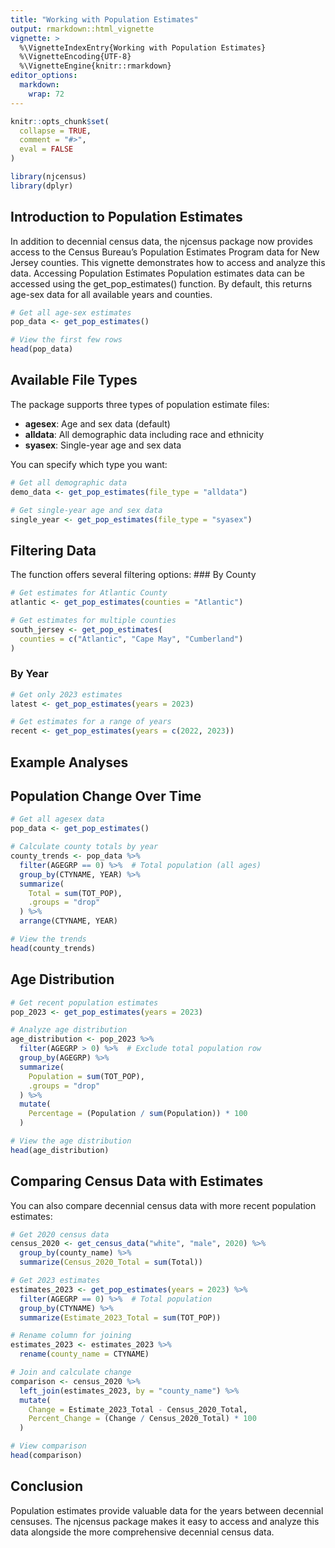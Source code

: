 ```yaml
---
title: "Working with Population Estimates"
output: rmarkdown::html_vignette
vignette: >
  %\VignetteIndexEntry{Working with Population Estimates}
  %\VignetteEncoding{UTF-8}
  %\VignetteEngine{knitr::rmarkdown}
editor_options: 
  markdown: 
    wrap: 72
---
```


```r
knitr::opts_chunk$set(
  collapse = TRUE,
  comment = "#>", 
  eval = FALSE
)
```

```r
library(njcensus)
library(dplyr)
```

## Introduction to Population Estimates

In addition to decennial census data, the njcensus package now provides access to the Census Bureau's Population Estimates Program data for New Jersey counties. This vignette demonstrates how to access and analyze this data. Accessing Population Estimates Population estimates data can be accessed using the get_pop_estimates() function. By default, this returns age-sex data for all available years and counties.

```r
# Get all age-sex estimates
pop_data <- get_pop_estimates()

# View the first few rows
head(pop_data)
```

## Available File Types

The package supports three types of population estimate files:

-   **agesex**: Age and sex data (default)
-   **alldata**: All demographic data including race and ethnicity
-   **syasex**: Single-year age and sex data

You can specify which type you want:

```r
# Get all demographic data
demo_data <- get_pop_estimates(file_type = "alldata")

# Get single-year age and sex data
single_year <- get_pop_estimates(file_type = "syasex")
```

## Filtering Data

The function offers several filtering options: 
### By County

```r
# Get estimates for Atlantic County
atlantic <- get_pop_estimates(counties = "Atlantic")

# Get estimates for multiple counties
south_jersey <- get_pop_estimates(
  counties = c("Atlantic", "Cape May", "Cumberland")
)
```

### By Year

```r
# Get only 2023 estimates
latest <- get_pop_estimates(years = 2023)

# Get estimates for a range of years
recent <- get_pop_estimates(years = c(2022, 2023))
```

## Example Analyses 

## Population Change Over Time

```r
# Get all agesex data
pop_data <- get_pop_estimates()

# Calculate county totals by year
county_trends <- pop_data %>%
  filter(AGEGRP == 0) %>%  # Total population (all ages)
  group_by(CTYNAME, YEAR) %>%
  summarize(
    Total = sum(TOT_POP),
    .groups = "drop"
  ) %>%
  arrange(CTYNAME, YEAR)

# View the trends
head(county_trends)
```

## Age Distribution

```r
# Get recent population estimates
pop_2023 <- get_pop_estimates(years = 2023)

# Analyze age distribution
age_distribution <- pop_2023 %>%
  filter(AGEGRP > 0) %>%  # Exclude total population row
  group_by(AGEGRP) %>%
  summarize(
    Population = sum(TOT_POP),
    .groups = "drop"
  ) %>%
  mutate(
    Percentage = (Population / sum(Population)) * 100
  )

# View the age distribution
head(age_distribution)
```

## Comparing Census Data with Estimates 

You can also compare decennial census data with more recent population estimates:

```r
# Get 2020 census data
census_2020 <- get_census_data("white", "male", 2020) %>%
  group_by(county_name) %>%
  summarize(Census_2020_Total = sum(Total))

# Get 2023 estimates
estimates_2023 <- get_pop_estimates(years = 2023) %>%
  filter(AGEGRP == 0) %>%  # Total population
  group_by(CTYNAME) %>%
  summarize(Estimate_2023_Total = sum(TOT_POP))

# Rename column for joining
estimates_2023 <- estimates_2023 %>%
  rename(county_name = CTYNAME)

# Join and calculate change
comparison <- census_2020 %>%
  left_join(estimates_2023, by = "county_name") %>%
  mutate(
    Change = Estimate_2023_Total - Census_2020_Total,
    Percent_Change = (Change / Census_2020_Total) * 100
  )

# View comparison
head(comparison)
```

## Conclusion 
Population estimates provide valuable data for the years between decennial censuses. The njcensus package makes it easy to access
and analyze this data alongside the more comprehensive decennial census
data.
